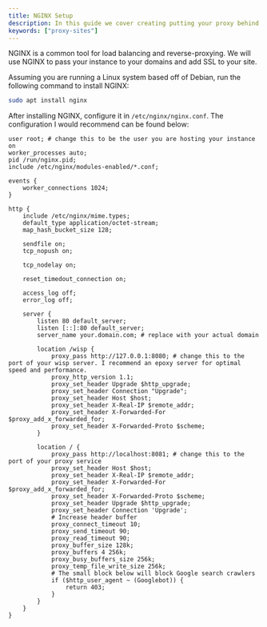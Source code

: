```yaml
---
title: NGINX Setup
description: In this guide we cover creating putting your proxy behind NGINX.
keywords: ["proxy-sites"]
---
```


NGINX is a common tool for load balancing and reverse-proxying. We will use NGINX to pass your instance to your domains and add SSL to your site.

Assuming you are running a Linux system based off of Debian, run the following command to install NGINX:

```sh
sudo apt install nginx
```

After installing NGINX, configure it in `/etc/nginx/nginx.conf`. The configuration I would recommend can be found below:

```nginx
user root; # change this to be the user you are hosting your instance on
worker_processes auto;
pid /run/nginx.pid;
include /etc/nginx/modules-enabled/*.conf;

events {
    worker_connections 1024;
}

http {
    include /etc/nginx/mime.types;
    default_type application/octet-stream;
    map_hash_bucket_size 128;

    sendfile on;
    tcp_nopush on;

    tcp_nodelay on;

    reset_timedout_connection on;

    access_log off;
    error_log off;

    server {
        listen 80 default_server;
        listen [::]:80 default_server;
        server_name your.domain.com; # replace with your actual domain

        location /wisp {
            proxy_pass http://127.0.0.1:8080; # change this to the port of your wisp server. I recommend an epoxy server for optimal speed and performance.
            proxy_http_version 1.1;
            proxy_set_header Upgrade $http_upgrade;
            proxy_set_header Connection "Upgrade";
            proxy_set_header Host $host;
            proxy_set_header X-Real-IP $remote_addr;
            proxy_set_header X-Forwarded-For $proxy_add_x_forwarded_for;
            proxy_set_header X-Forwarded-Proto $scheme;
        }

        location / {
            proxy_pass http://localhost:8081; # change this to the port of your proxy service
            proxy_set_header Host $host;
            proxy_set_header X-Real-IP $remote_addr;
            proxy_set_header X-Forwarded-For $proxy_add_x_forwarded_for;
            proxy_set_header X-Forwarded-Proto $scheme;
            proxy_set_header Upgrade $http_upgrade;
            proxy_set_header Connection 'Upgrade';
            # Increase header buffer
            proxy_connect_timeout 10;
            proxy_send_timeout 90;
            proxy_read_timeout 90;
            proxy_buffer_size 128k;
            proxy_buffers 4 256k;
            proxy_busy_buffers_size 256k;
            proxy_temp_file_write_size 256k;
            # The small block below will block Google search crawlers
            if ($http_user_agent ~ (Googlebot)) {
                return 403;
            }
        }
    }
}
```
